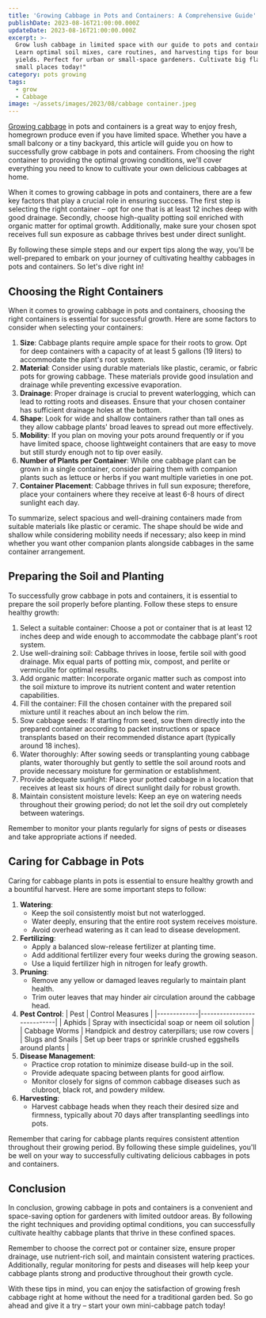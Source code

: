 ```yaml
---
title: 'Growing Cabbage in Pots and Containers: A Comprehensive Guide'
publishDate: 2023-08-16T21:00:00.000Z
updateDate: 2023-08-16T21:00:00.000Z
excerpt: >-
  Grow lush cabbage in limited space with our guide to pots and containers!
  Learn optimal soil mixes, care routines, and harvesting tips for bountiful
  yields. Perfect for urban or small-space gardeners. Cultivate big flavors in
  small places today!"
category: pots growing
tags:
  - grow
  - Cabbage
image: ~/assets/images/2023/08/cabbage container.jpeg
---
```


[Growing cabbage](https://veggiesville.com/how-to-grow-cabbage/) in pots and containers is a great way to enjoy fresh, homegrown produce even if you have limited space. Whether you have a small balcony or a tiny backyard, this article will guide you on how to successfully grow cabbage in pots and containers. From choosing the right container to providing the optimal growing conditions, we'll cover everything you need to know to cultivate your own delicious cabbages at home.

When it comes to growing cabbage in pots and containers, there are a few key factors that play a crucial role in ensuring success. The first step is selecting the right container – opt for one that is at least 12 inches deep with good drainage. Secondly, choose high-quality potting soil enriched with organic matter for optimal growth. Additionally, make sure your chosen spot receives full sun exposure as cabbage thrives best under direct sunlight.

By following these simple steps and our expert tips along the way, you'll be well-prepared to embark on your journey of cultivating healthy cabbages in pots and containers. So let's dive right in!

## Choosing the Right Containers

When it comes to growing cabbage in pots and containers, choosing the right containers is essential for successful growth. Here are some factors to consider when selecting your containers:

1. **Size**: Cabbage plants require ample space for their roots to grow. Opt for deep containers with a capacity of at least 5 gallons (19 liters) to accommodate the plant's root system.
2. **Material**: Consider using durable materials like plastic, ceramic, or fabric pots for growing cabbage. These materials provide good insulation and drainage while preventing excessive evaporation.
3. **Drainage**: Proper drainage is crucial to prevent waterlogging, which can lead to rotting roots and diseases. Ensure that your chosen container has sufficient drainage holes at the bottom.
4. **Shape**: Look for wide and shallow containers rather than tall ones as they allow cabbage plants' broad leaves to spread out more effectively.
5. **Mobility**: If you plan on moving your pots around frequently or if you have limited space, choose lightweight containers that are easy to move but still sturdy enough not to tip over easily.
6. **Number of Plants per Container**: While one cabbage plant can be grown in a single container, consider pairing them with companion plants such as lettuce or herbs if you want multiple varieties in one pot.
7. **Container Placement**: Cabbage thrives in full sun exposure; therefore, place your containers where they receive at least 6-8 hours of direct sunlight each day.

To summarize, select spacious and well-draining containers made from suitable materials like plastic or ceramic. The shape should be wide and shallow while considering mobility needs if necessary; also keep in mind whether you want other companion plants alongside cabbages in the same container arrangement.

## Preparing the Soil and Planting

To successfully grow cabbage in pots and containers, it is essential to prepare the soil properly before planting. Follow these steps to ensure healthy growth:

1. Select a suitable container: Choose a pot or container that is at least 12 inches deep and wide enough to accommodate the cabbage plant's root system.
2. Use well-draining soil: Cabbage thrives in loose, fertile soil with good drainage. Mix equal parts of potting mix, compost, and perlite or vermiculite for optimal results.
3. Add organic matter: Incorporate organic matter such as compost into the soil mixture to improve its nutrient content and water retention capabilities.
4. Fill the container: Fill the chosen container with the prepared soil mixture until it reaches about an inch below the rim.
5. Sow cabbage seeds: If starting from seed, sow them directly into the prepared container according to packet instructions or space transplants based on their recommended distance apart (typically around 18 inches).
6. Water thoroughly: After sowing seeds or transplanting young cabbage plants, water thoroughly but gently to settle the soil around roots and provide necessary moisture for germination or establishment.
7. Provide adequate sunlight: Place your potted cabbage in a location that receives at least six hours of direct sunlight daily for robust growth.
8. Maintain consistent moisture levels: Keep an eye on watering needs throughout their growing period; do not let the soil dry out completely between waterings.

Remember to monitor your plants regularly for signs of pests or diseases and take appropriate actions if needed.

## Caring for Cabbage in Pots

Caring for cabbage plants in pots is essential to ensure healthy growth and a bountiful harvest. Here are some important steps to follow:

1. **Watering**:
   * Keep the soil consistently moist but not waterlogged.
   * Water deeply, ensuring that the entire root system receives moisture.
   * Avoid overhead watering as it can lead to disease development.
2. **Fertilizing**:
   * Apply a balanced slow-release fertilizer at planting time.
   * Add additional fertilizer every four weeks during the growing season.
   * Use a liquid fertilizer high in nitrogen for leafy growth.
3. **Pruning**:
   * Remove any yellow or damaged leaves regularly to maintain plant health.
   * Trim outer leaves that may hinder air circulation around the cabbage head.
4. **Pest Control**:
   | Pest        | Control Measures           |
   |-------------|----------------------------|
   | Aphids      | Spray with insecticidal soap or neem oil solution                |
   | Cabbage Worms       | Handpick and destroy caterpillars; use row covers                    |
   | Slugs and Snails        | Set up beer traps or sprinkle crushed eggshells around plants                 |
5. **Disease Management**:
   * Practice crop rotation to minimize disease build-up in the soil.
   * Provide adequate spacing between plants for good airflow.
   * Monitor closely for signs of common cabbage diseases such as clubroot, black rot, and powdery mildew.
6. **Harvesting**:
   * Harvest cabbage heads when they reach their desired size and firmness, typically about 70 days after transplanting seedlings into pots.

Remember that caring for cabbage plants requires consistent attention throughout their growing period. By following these simple guidelines, you'll be well on your way to successfully cultivating delicious cabbages in pots and containers.

## Conclusion

In conclusion, growing cabbage in pots and containers is a convenient and space-saving option for gardeners with limited outdoor areas. By following the right techniques and providing optimal conditions, you can successfully cultivate healthy cabbage plants that thrive in these confined spaces.

Remember to choose the correct pot or container size, ensure proper drainage, use nutrient-rich soil, and maintain consistent watering practices. Additionally, regular monitoring for pests and diseases will help keep your cabbage plants strong and productive throughout their growth cycle.

With these tips in mind, you can enjoy the satisfaction of growing fresh cabbage right at home without the need for a traditional garden bed. So go ahead and give it a try – start your own mini-cabbage patch today!
